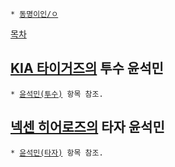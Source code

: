  * [[동명이인/ㅇ]]

[[목차]]
== [[KIA 타이거즈]]의 투수 윤석민 ==
 * [[윤석민(투수)]] 항목 참조.

== [[넥센 히어로즈]]의 타자 윤석민 ==
 * [[윤석민(타자)]] 항목 참조.
